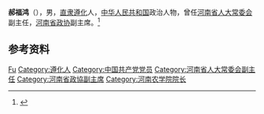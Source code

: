 '''郝福鸿'''（{{bd|1919年||2005年|}}），男，[[直隶|直隶]][[遵化|遵化]]人，[[中华人民共和国|中华人民共和国]]政治人物，曾任[[河南省人大常委会|河南省人大常委会]]副主任，[[河南省政协|河南省政协]]副主席。<ref>{{Cite book|title=中华人民共和国职官志|author=何虎生, 李耀东, 向常福主编|publisher=中国社会出版社|year=2003|isbn=9787800883934|location=北京|pages=}}</ref>

== 参考资料 ==
{{reflist}}

{{中国人物小作品}}

{{Authority control}}
{{DEFAULTSORT:Hao郝}}
[[Category:郝姓|Fu]]
[[Category:遵化人|Category:遵化人]]
[[Category:中国共产党党员|Category:中国共产党党员]]
[[Category:河南省人大常委会副主任|Category:河南省人大常委会副主任]]
[[Category:河南省政協副主席|Category:河南省政協副主席]]
[[Category:河南农学院院长|Category:河南农学院院长]]